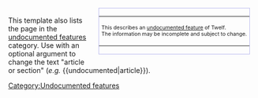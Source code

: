 <div style="float:right;border:solid #BBBBEE 1px;margin:1em;">
{| cellspacing="0" style="background:#E7E7FF;"
| style="font-size:8pt;padding:4pt;line-height:1.25em;" | This {{{1|article or section}}} describes an [[:category:undocumented features|undocumented feature]] of Twelf.<br/>The information may be incomplete and subject to change.
|}
</div><includeonly>[[Category:Undocumented features]]</includeonly><noinclude><br clear="all" />

This template also lists the page in the [[:Category:undocumented features|undocumented features]] category. Use with an optional argument to change the text "article or section" (''e.g.'' <nowiki>{{undocumented|article}}</nowiki>).

</noinclude>